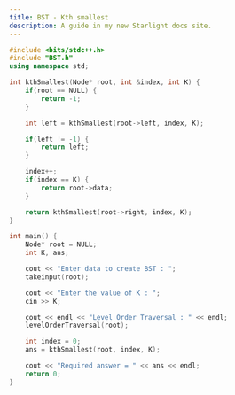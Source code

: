 ```yaml
---
title: BST - Kth smallest
description: A guide in my new Starlight docs site.
---
```


```c++
#include <bits/stdc++.h>
#include "BST.h"
using namespace std;

int kthSmallest(Node* root, int &index, int K) {
    if(root == NULL) {
        return -1;
    }

    int left = kthSmallest(root->left, index, K);

    if(left != -1) {
        return left;
    }

    index++;
    if(index == K) {
        return root->data;
    }

    return kthSmallest(root->right, index, K);
}

int main() {
    Node* root = NULL;
    int K, ans;

    cout << "Enter data to create BST : ";
    takeinput(root);

    cout << "Enter the value of K : ";
    cin >> K;

    cout << endl << "Level Order Traversal : " << endl;
    levelOrderTraversal(root);

    int index = 0;
    ans = kthSmallest(root, index, K);

    cout << "Required answer = " << ans << endl;
    return 0;
}
```